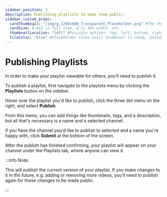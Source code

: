 ```yaml
---
sidebar_position: 3
description: Publishing playlists to make them public.
sidebar_custom_props:
  cardThumbnail: "/img/g_1200x600_Transparent_Placeholder.png" #The thumbnail on the category card.
  cardSize: 6 #12 is full size, 6 is 50% width, etc.
  thumbnailLocation: "left" #Possible options: top, left, bottom, right, none
  tileColor: "blue" #Placeholder tiles until thumbnail is ready, possible options: blue, cream, darkpurple, lightpurple, mauve, orange, pink, none
---
```


# Publishing Playlists

In order to make your playlist viewable for others, you'll need to publish it.

To publish a playlist, first navigate to the playlists menu by clicking the **Playlists** button on the sidebar.

Hover over the playlist you'd like to publish, click the three dot menu on the right, and select **Publish**.

From this menu, you can add things like thumbnails, tags, and a description, but all that's necessary is a name and a selected channel.

If you have the channel you'd like to publish to selected and a name you're happy with, click **Submit** at the bottom of the screen.

After the publish has finished confirming, your playlist will appear on your channel under the Playlists tab, where anyone can view it.

:::info Note: 

This will publish the current version of your playlist. If you make changes to it in the future, e.g. adding or removing more videos, you'll need to publish again for these changes to be made public.

:::

